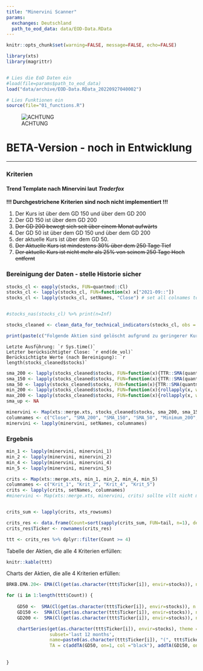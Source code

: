```yaml
---
title: "Minervini Scanner"
params:
  exchanges: Deutschland
  path_to_eod_data: data/EOD-Data.RData
---
```




```r
knitr::opts_chunk$set(warning=FALSE, message=FALSE, echo=FALSE)

library(xts)
library(magrittr)


# Lies die EoD Daten ein 
#load(file=params$path_to_eod_data)
load("data/archive/EOD-Data.RData_20220927040002")

# Lies Funktionen ein
source(file="01_functions.R")

```

![ACHTUNG](http://st2.depositphotos.com/1847353/11937/v/170/depositphotos_119373460-stock-illustration-attention-sign-or-icon.jpg)

# BETA-Version - noch in Entwicklung

-----------------------------------------

### Kriterien

#### Trend Template nach Minervini laut _Traderfox_

**!!! Durchgestrichene Kriterien sind noch nicht implementiert !!!**

1. Der Kurs ist über dem GD 150 und über dem GD 200
2. Der GD 150 ist über dem GD 200
3. ~~Der GD 200 bewegt sich seit über einem Monat aufwärts~~
4. Der GD 50 ist über dem GD 150 und über dem GD 200
5. der aktuelle Kurs ist über dem GD 50.
6. ~~Der Aktuelle Kurs ist mindestens 30% über dem 250 Tage Tief~~
7. ~~Der aktuelle Kurs ist nicht mehr als 25% von seinem 250 Tage Hoch entfernt~~


### Bereinigung der Daten - stelle Historie sicher

```r
stocks_cl <- eapply(stocks, FUN=quantmod::Cl)
stocks_cl <- lapply(stocks_cl, FUN=function(x) x["2021-09::"])
stocks_cl <- lapply(stocks_cl, setNames, "Close") # set all colnames to "Close"


#stocks_nas(stocks_cl) %>% print(n=Inf)

stocks_cleaned <- clean_data_for_technical_indicators(stocks_cl, obs = 250)

print(paste(c("Folgende Aktien sind gelöscht aufgrund zu geringerer Kurshistorie: ", stocks_cleaned$deleted_stocks), collapse="; "))

```

```Letzte Ausführung: `r Sys.time()` ```   
```Letzter berücksichtigter Close: `r end(de_vol)` ```   
```Berücksichtigte Werte (nach Bereinigung): `r length(stocks_cleaned$stocks)` ```

```r
sma_200 <- lapply(stocks_cleaned$stocks, FUN=function(x){TTR::SMA(quantmod::Cl(x), n = 200)})
sma_150 <- lapply(stocks_cleaned$stocks, FUN=function(x){TTR::SMA(quantmod::Cl(x), n = 150)})
sma_50 <- lapply(stocks_cleaned$stocks, FUN=function(x){TTR::SMA(quantmod::Cl(x), n = 50)})
min_200 <- lapply(stocks_cleaned$stocks, FUN=function(x){rollapply(x, width=250, FUN=min, na.rm=TRUE)})
max_200 <- lapply(stocks_cleaned$stocks, FUN=function(x){rollapply(x, width=250, FUN=max, na.rm=TRUE)})
sma_up <- NA

minervini <- Map(xts::merge.xts, stocks_cleaned$stocks, sma_200, sma_150, sma_50, min_200, max_200, sma_up)
columnames <- c("Close", "SMA_200", "SMA_150", "SMA_50", "Minimum_200", "Maximum_200", "SMA_200_up")
minervini <- lapply(minervini, setNames, columnames)

```


### Ergebnis

```r
min_1 <- lapply(minervini, minervini_1)
min_2 <- lapply(minervini, minervini_2)
min_4 <- lapply(minervini, minervini_4)
min_5 <- lapply(minervini, minervini_5)

crits <- Map(xts::merge.xts, min_1, min_2, min_4, min_5)
columnames <- c("Krit_1", "Krit_2", "Krit_4", "Krit_5") 
crits <- lapply(crits, setNames, columnames)
#minervini <- Map(xts::merge.xts, minervini, crits) sollte vllt nicht mergen, denn dann habe ich eine standalon 'crits' Liste und kann schön die hits summieren...


crits_sum <- lapply(crits, xts_rowsums)

crits_res <- data.frame(Count=sort(sapply(crits_sum, FUN=tail, n=1), decreasing = TRUE))
crits_res$Ticker <- rownames(crits_res)

ttt <- crits_res %>% dplyr::filter(Count >= 4)

```

Tabelle der Aktien, die alle 4 Kriterien erfüllen:


```r
knitr::kable(ttt)
```

Charts der Aktien, die alle 4 Kriterien erfüllen:    
    


```r

BRKB.EMA.20<- EMA(Cl(get(as.character(ttt$Ticker[i]), envir=stocks)), n=20)

for (i in 1:length(ttt$Count)) {
  
    GD50 <-  SMA(Cl(get(as.character(ttt$Ticker[i]), envir=stocks)), n = 50)
    GD150 <-  SMA(Cl(get(as.character(ttt$Ticker[i]), envir=stocks)), n = 150)
    GD200 <-  SMA(Cl(get(as.character(ttt$Ticker[i]), envir=stocks)), n = 200)

    chartSeries(get(as.character(ttt$Ticker[i]), envir=stocks), theme ="white",
                subset='last 12 months', 
                name=paste0(as.character(ttt$Ticker[i]), "(", ttt$Ticker[i], ")"),
                TA = c(addTA(GD50, on=1, col ="black"), addTA(GD150, on=1, col = "red"), addTA(GD200, on=1, col = "darkblue")))
  
    
}
```
